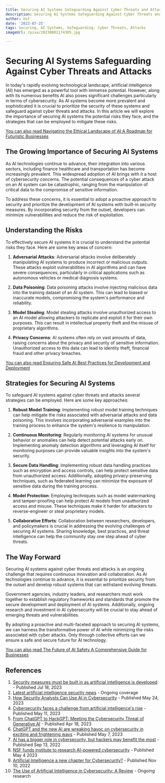 ```yaml
---
title: Securing AI Systems Safeguarding Against Cyber Threats and Attacks
description: Securing AI Systems Safeguarding Against Cyber Threats and Attacks
author: Usf
date: '2023-07-25'
tags: Securing, AI Systems, Safeguarding, Cyber Threats, Attacks
imageUrl: /pixa/20230801174305.jpg

---
```

# Securing  AI Systems Safeguarding Against Cyber  Threats and Attacks

In today's rapidly evolving  technological  landscape, artificial intelligence (AI)  has emerged as a  powerful tool with immense potential. However, along with its  numerous benefits AI  also  poses significant  challenges particularly in terms of cybersecurity. As AI systems become more prevalent and sophisticated it is crucial to prioritize the security of these systems and safeguard  against cyber  threats and attacks. In this article we will explore the importance of securing AI systems the potential risks they face, and the strategies that can be employed  to mitigate these risks.

[You can also read Navigating the Ethical Landscape of AI A Roadmap for Futuristic Businesses](Navigating%20the%20Ethical%20Landscape%20of%20AI%20A%20Roadmap%20for%20Futuristic%20Businesses)


## The  Growing Importance of Securing AI Systems

As AI technologies continue to advance, their integration into various sectors, including finance healthcare and transportation has become increasingly prevalent. This  widespread adoption of AI brings with it a host of cybersecurity concerns. The potential consequences of a cyber attack on an AI system can be catastrophic, ranging from the manipulation  of critical  data to the compromise  of  sensitive information.

To address these concerns, it is essential to  adopt a proactive approach to security and prioritize the development of  AI  systems with built-in security measures. By incorporating security from the outset, developers  can minimize vulnerabilities and reduce the  risk of  exploitation.

## Understanding the Risks

To effectively secure AI systems it is crucial to understand  the potential risks they face. Here are some key areas of concern:

1. **Adversarial Attacks**: Adversarial attacks involve deliberately manipulating AI systems to produce incorrect or malicious outputs.  These attacks exploit vulnerabilities in  AI algorithms and can have severe consequences, particularly in critical applications such  as autonomous vehicles  or medical diagnosis systems.

2. **Data Poisoning**: Data poisoning attacks involve injecting malicious data into the training dataset of an  AI system. This can lead to biased or inaccurate models,  compromising the system's performance and reliability.

3. **Model Stealing**: Model stealing attacks  involve  unauthorized access to an AI  model allowing attackers to replicate and exploit it for their own purposes. This can result in intellectual  property theft and the misuse of proprietary  algorithms.

4. **Privacy Concerns**: AI systems often rely on vast amounts of data, raising concerns about the privacy and security of sensitive information. Unauthorized access to this  data can lead to identity theft, financial fraud and other privacy breaches.

[You can also read  Ensuring Safe AI Best Practices for  Development and Deployment](Ensuring%20Safe%20AI%20Best%20Practices%20for%20Development%20and%20Deployment)


## Strategies  for Securing AI Systems

To safeguard AI systems against  cyber threats and attacks several strategies can be employed. Here are some key approaches:

1. **Robust Model Training**: Implementing robust  model training techniques can help mitigate the risks associated  with adversarial attacks and data poisoning. This involves incorporating adversarial examples into the training process  to enhance the system's resilience to manipulation.

2. **Continuous Monitoring**:  Regularly monitoring AI systems for unusual behavior  or anomalies can help  detect  potential attacks early on. Implementing anomaly detection algorithms and  leveraging AI itself for monitoring purposes can provide valuable insights into the system's security.

3. **Secure Data Handling**: Implementing robust data handling practices such as encryption  and access controls, can help  protect sensitive data  from  unauthorized access. Additionally, adopting privacy-preserving  techniques, such as federated learning can minimize the exposure of sensitive data during the training process.

4. **Model Protection**: Employing techniques such as model watermarking and tamper-proofing can help protect AI models from unauthorized access and misuse. These techniques make  it harder for attackers to reverse-engineer or steal proprietary models.

5. **Collaborative Efforts**: Collaboration between researchers, developers, and policymakers is crucial in addressing the evolving challenges of securing AI systems. Sharing knowledge, best  practices, and threat intelligence can help the community stay one step ahead of cyber  threats.

## The Way Forward

Securing AI systems against cyber threats and attacks is an ongoing challenge that  requires continuous innovation and collaboration.  As  AI technologies continue to advance, it is essential to prioritize security from the outset and develop robust systems  that can withstand evolving threats.

Government agencies, industry leaders, and researchers must work together to establish regulatory frameworks and  standards that promote  the secure development and deployment  of  AI systems. Additionally, ongoing research  and investment in  AI cybersecurity will be crucial to stay  ahead of emerging threats and vulnerabilities.

By adopting a proactive and multi-faceted approach to securing AI systems, we  can harness the transformative power of AI while  minimizing the risks associated with cyber attacks. Only through collective efforts can we ensure a safe  and secure future for AI technology.

[You  can also  read The Future of  AI Safety A Comprehensive Guide for Businesses](The%20Future%20of%20AI%20Safety%20A%20Comprehensive%20Guide%20for%20Businesses)


##  References

1. [Security measures must be built in as artificial intelligence is developed](https://www.bbc.com/news/technology-66166824) - Published Jul 18, 2023
2. [Latest artificial intelligence security news](https://portswigger.net/daily-swig/ai) - Ongoing coverage
3.  [How Security Analysts Can Use AI in Cybersecurity](https://www.freecodecamp.org/news/how-to-use-artificial-intelligence-in-cybersecurity/) - Published May 24, 2023
4. [Cybersecurity faces  a challenge from artificial intelligence's rise](https://www.washingtonpost.com/technology/2023/05/11/hacking-ai-cybersecurity-future/) - Published  May 11, 2023
5. [From ChatGPT to HackGPT: Meeting  the Cybersecurity Threat of Generative AI](https://sloanreview.mit.edu/article/from-chatgpt-to-hackgpt-meeting-the-cybersecurity-threat-of-generative-ai/) - Published Apr 18, 2023
6.  [ChatGPT and the new AI are wreaking havoc on cybersecurity in  exciting and frightening ways](https://www.zdnet.com/article/chatgpt-and-the-new-ai-are-wreaking-havoc-on-cybersecurity/) - Published May 7, 2023
7. [AI has a bigger role in cybersecurity, but hackers may benefit  the most](https://www.cnbc.com/2022/09/13/ai-has-bigger-role-in-cybersecurity-but-hackers-may-benefit-the-most.html) - Published Sep 13, 2022
8. [NSF  funds institute to research  AI-powered cybersecurity](https://www.purdue.edu/newsroom/releases/2023/Q2/nsf-funds-institute-to-research-ai-powered-cybersecurity.html) - Published May 4 2023
9. [Artificial Intelligence a new chapter for Cybersecurity?](https://www.tripwire.com/state-of-security/artificial-intelligence-new-chapter-cybersecurity) - Published  Nov 10, 2022
10. [The Use of  Artificial Intelligence in  Cybersecurity: A Review](https://www.computer.org/publications/tech-news/trends/the-use-of-artificial-intelligence-in-cybersecurity/) - Ongoing research